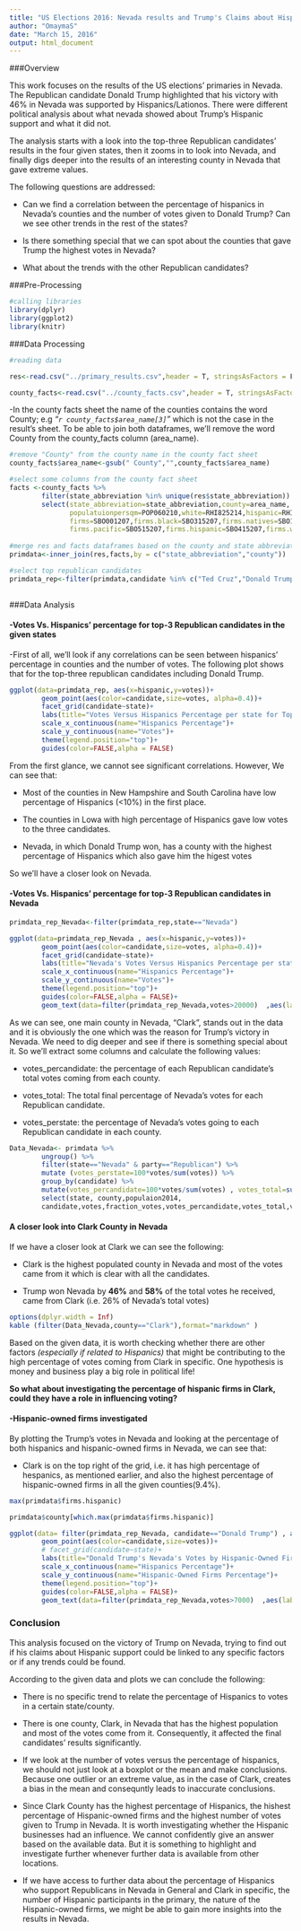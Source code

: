 ```yaml
---
title: "US Elections 2016: Nevada results and Trump's Claims about Hispanic Support"
author: "OmaymaS"
date: "March 15, 2016"
output: html_document
---
```

 
###Overview


This work focuses on the results of the US elections' primaries in Nevada. The Republican candidate Donald Trump highlighted that his victory with 46% in Nevada was supported by Hispanics/Lationos. There were different political analysis about what nevada showed about Trump's Hispanic support and what it did not. 

The analysis starts with a look into the top-three Republican candidates' results in the four given states, then it zooms in to look into Nevada, and finally digs deeper into the results of an interesting county in Nevada that gave extreme values.

The following questions are addressed:

* Can we find a correlation between the percentage of hispanics in Nevada's counties and the number of votes given to Donald Trump? Can we see other trends in the rest of the states?

* Is there something special that we can spot about the counties that gave Trump the highest votes in Nevada?

* What about the trends with the other Republican candidates?


###Pre-Processing

```r
#calling libraries
library(dplyr)
library(ggplot2)
library(knitr)
```

###Data Processing

```r
#reading data

res<-read.csv("../primary_results.csv",header = T, stringsAsFactors = F) #read primary results

county_facts<-read.csv("../county_facts.csv",header = T, stringsAsFactors = F) #read county facts

```

-In the county facts sheet the name of the counties contains the word County; e.g *"`r county_facts$area_name[3]`"* which is not the case in the result's sheet. To be able to join both dataframes, we'll remove the word County from the county_facts column (area_name).

```r

#remove "County" from the county name in the county fact sheet
county_facts$area_name<-gsub(" County","",county_facts$area_name)

#select some columns from the county fact sheet
facts <-county_facts %>%
        filter(state_abbreviation %in% unique(res$state_abbreviation)) %>%
        select(state_abbreviation=state_abbreviation,county=area_name, populaion2014=PST045214,
               populatuionpersqm=POP060210,white=RHI825214,hispanic=RHI725214,asian=RHI425214,black=RHI225214,
               firms=SBO001207,firms.black=SBO315207,firms.natives=SBO115207,firms.asians=SBO215207,
               firms.pacific=SBO515207,firms.hispanic=SBO415207,firms.women=SBO015207)
               
#merge res and facts dataframes based on the county and state abbreviation columns
primdata<-inner_join(res,facts,by = c("state_abbreviation","county"))

#select top republican candidates
primdata_rep<-filter(primdata,candidate %in% c("Ted Cruz","Donald Trump","Marco Rubio"))
                  
```

###Data Analysis


#### -Votes Vs. Hispanics' percentage for top-3 Republican candidates in the given states

-First of all, we'll look if any correlations can be seen between hispanics' percentage in counties and the number of votes. The following plot shows that for the top-three republican candidates including Donald Trump.

```r

ggplot(data=primdata_rep, aes(x=hispanic,y=votes))+
        geom_point(aes(color=candidate,size=votes, alpha=0.4))+ 
        facet_grid(candidate~state)+
        labs(title="Votes Versus Hispanics Percentage per state for Top Republican Candidates")+
        scale_x_continuous(name="Hispanics Percentage")+
        scale_y_continuous(name="Votes")+
        theme(legend.position="top")+
        guides(color=FALSE,alpha = FALSE)


```

From the first glance, we cannot see significant correlations. However, We can see that:

* Most of the counties in New Hampshire and South Carolina have low percentage of Hispanics (<10%) in the first place.

* The counties in Lowa with high percentage of Hispanics gave low votes to the three candidates.

* Nevada, in which Donald Trump won, has a county with the highest percentage of Hispanics which also gave him the higest votes

So we'll have a closer look on Nevada. 


#### -Votes Vs. Hispanics' percentage for top-3 Republican candidates in Nevada

```r
primdata_rep_Nevada<-filter(primdata_rep,state=="Nevada")

ggplot(data=primdata_rep_Nevada , aes(x=hispanic,y=votes))+
        geom_point(aes(color=candidate,size=votes, alpha=0.4))+ 
        facet_grid(candidate~state)+
        labs(title="Nevada's Votes Versus Hispanics Percentage per state for Top Republican Candidates")+
        scale_x_continuous(name="Hispanics Percentage")+
        scale_y_continuous(name="Votes")+
        theme(legend.position="top")+
        guides(color=FALSE,alpha = FALSE)+
        geom_text(data=filter(primdata_rep_Nevada,votes>20000)  ,aes(label=county),hjust=1, vjust=1)
```

As we can see, one main county in Nevada, "Clark", stands out in the data and it is obviously the one which was the reason for Trump's victory in Nevada. We need to dig deeper and see if there is something special about it. So we'll extract some columns and calculate the following values:

* votes_percandidate: the percentage of each Republican candidate's total votes coming from each county.

* votes_total: The total final percentage of Nevada's votes for each Republican candidate.

* votes_perstate: the percentage of Nevada's votes going to each Republican candidate in each county.


```r

Data_Nevada<- primdata %>% 
        ungroup() %>%  
        filter(state=="Nevada" & party=="Republican") %>% 
        mutate (votes_perstate=100*votes/sum(votes)) %>%
        group_by(candidate) %>%
        mutate(votes_percandidate=100*votes/sum(votes) , votes_total=sum(votes_perstate)) %>%
        select(state, county,populaion2014,
        candidate,votes,fraction_votes,votes_percandidate,votes_total,votes_perstate)

```



#### A closer look into Clark County in Nevada

If we have a closer look at Clark we can see the following:

* Clark is the highest populated county in Nevada and  most of the votes came from it which is clear with all the candidates.

* Trump won Nevada by **46%** and **58%** of the total votes he received, came from Clark (i.e. 26% of Nevada's total votes)

```r
options(dplyr.width = Inf)
kable (filter(Data_Nevada,county=="Clark"),format="markdown" )

``` 

Based on the given data, it is worth checking whether there are other factors *(especially if related to Hispanics)* that might be contributing to the high percentage of votes coming from Clark in specific. One hypothesis is money and business play a big role in political life!

**So what about investigating the percentage of hispanic firms in Clark, could they have a role in influencing voting?**


#### -Hispanic-owned firms investigated

By plotting the Trump's votes in Nevada  and looking at the percentage of both hispanics and hispanic-owned firms in Nevada, we can see that:

* Clark is on the top  right of the grid, i.e. it has high percentage of hespanics, as mentioned earlier, and also the highest percentage of hispanic-owned firms in all the given counties(9.4%).

```r
max(primdata$firms.hispanic)

primdata$county[which.max(primdata$firms.hispanic)]

```

```r

ggplot(data= filter(primdata_rep_Nevada, candidate=="Donald Trump") , aes(x=hispanic,y=firms.hispanic))+
        geom_point(aes(color=candidate,size=votes))+ 
        # facet_grid(candidate~state)+
        labs(title="Donald Trump's Nevada's Votes by Hispanic-Owned Firms & Hispanics Percentage ")+
        scale_x_continuous(name="Hispanics Percentage")+
        scale_y_continuous(name="Hispanic-Owned Firms Percentage")+
        theme(legend.position="top")+
        guides(color=FALSE,alpha = FALSE)+
        geom_text(data=filter(primdata_rep_Nevada,votes>7000)  ,aes(label=county),hjust=1, vjust=1)
```


### Conclusion

This analysis focused on the victory of Trump on Nevada, trying to find out if his claims about Hispanic support could be linked to any specific factors or if any trends could be found. 

According to the given data and plots we can conclude the following:

* There is no specific trend to relate the percentage of Hispanics to votes in a certain state/county.

* There is one county, Clark, in Nevada that has the highest population and  most of the votes come from it. Consequently, it affected the final candidates' results significantly.

* If we look at the number of votes versus the percentage of hispanics, we should not just look at a boxplot or the mean and make conclusions. Because  one outlier or an extreme value, as in the case of Clark, creates a bias in the mean and consequntly leads to inaccurate conclusions.

* Since Clark County has the highest percentage of Hispanics, the hishest percentage of Hispanic-owned firms and the highest number of votes given to Trump in Nevada. It is worth investigating whether the Hispanic businesses had an influence. We cannot confidently give an answer based on the available data. But it is something to highlight and investigate further whenever further data is available from other locations.

* If we have access to further data about the percentage of Hispanics who support Republicans in Nevada in General and Clark in specific, the number of Hispanic participants in the primary, the nature of the Hispanic-owned firms, we might be able to gain more insights into the results in Nevada.